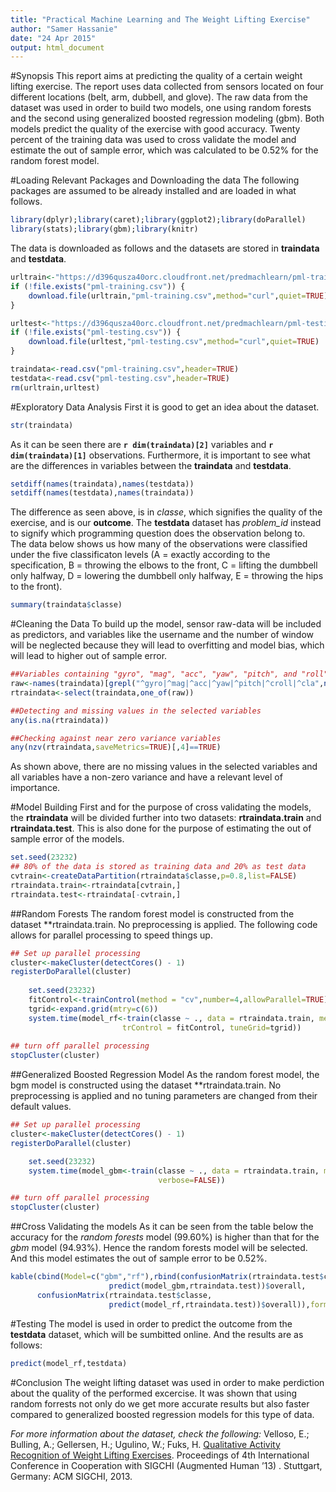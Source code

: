 ```yaml
---
title: "Practical Machine Learning and The Weight Lifting Exercise"
author: "Samer Hassanie"
date: "24 Apr 2015"
output: html_document
---
```

#Synopsis
This report aims at predicting the quality of a certain weight lifting exercise. The report uses data collected from sensors located on four different locations (belt, arm, dubbell, and glove). The raw data from the dataset was used in order to build two models, one using random forests and the second using generalized boosted regression modeling (gbm). Both models predict the quality of the exercise with good accuracy. Twenty percent of the training data was used to cross validate the model and estimate the out of sample error, which was calculated to be  0.52% for the random forest model.

#Loading Relevant Packages and Downloading the data
The following packages are assumed to be already installed and are loaded in what follows.
```r
library(dplyr);library(caret);library(ggplot2);library(doParallel)
library(stats);library(gbm);library(knitr)
```

The data is downloaded as follows and the datasets are stored in **traindata** and **testdata**. 
```r
urltrain<-"https://d396qusza40orc.cloudfront.net/predmachlearn/pml-training.csv"
if (!file.exists("pml-training.csv")) {
    download.file(urltrain,"pml-training.csv",method="curl",quiet=TRUE)
}

urltest<-"https://d396qusza40orc.cloudfront.net/predmachlearn/pml-testing.csv"
if (!file.exists("pml-testing.csv")) {
    download.file(urltest,"pml-testing.csv",method="curl",quiet=TRUE)
}

traindata<-read.csv("pml-training.csv",header=TRUE)
testdata<-read.csv("pml-testing.csv",header=TRUE)
rm(urltrain,urltest)
```  

#Exploratory Data Analysis
First it is good to get an idea about the dataset.
```r
str(traindata)
```
As it can be seen there are **`r dim(traindata)[2]`** variables and **`r dim(traindata)[1]`** observations. Furthermore, it is important to see what are the differences in variables between the **traindata** and **testdata**.
```r
setdiff(names(traindata),names(testdata))
setdiff(names(testdata),names(traindata))
```
The difference as seen above, is in *classe*, which signifies the quality of the exercise, and is our **outcome**. The **testdata** dataset has *problem_id* instead to signify which programming question does the observation belong to.  
The data below shows us how many of the observations were classified under the five classificaton levels (A = exactly according to the specification, B = throwing
the elbows to the front, C =  lifting the dumbbell
only halfway, D = lowering the dumbbell only halfway, E = throwing the hips to the front).
```r
summary(traindata$classe)
```

#Cleaning the Data
To build up the model, sensor raw-data will be included as predictors, and variables like the username and the number of window will be neglected because they will lead to overfitting and model bias, which will lead to higher out of sample error.
```r
##Variables containing "gyro", "mag", "acc", "yaw", "pitch", and "roll" at the begining ##of a variable name are sensor data and therefor will be selected
raw<-names(traindata)[grepl("^gyro|^mag|^acc|^yaw|^pitch|^croll|^cla",names(traindata))]
rtraindata<-select(traindata,one_of(raw))

##Detecting and missing values in the selected variables 
any(is.na(rtraindata))

##Checking against near zero variance variables
any(nzv(rtraindata,saveMetrics=TRUE)[,4]==TRUE)
```
As shown above, there are no missing values in the selected variables and all variables have a non-zero variance and have a relevant level of importance.

#Model Building
First and for the purpose of cross validating the models, the **rtraindata** will be divided further into two datasets: **rtraindata.train** and **rtraindata.test**. This is also done for the purpose of estimating the out of sample error of the models.
```r
set.seed(23232)
## 80% of the data is stored as training data and 20% as test data
cvtrain<-createDataPartition(rtraindata$classe,p=0.8,list=FALSE)
rtraindata.train<-rtraindata[cvtrain,]
rtraindata.test<-rtraindata[-cvtrain,]
```

##Random Forests
The random forest model is constructed from the dataset **rtraindata.train. No preprocessing is applied. The following code allows for parallel processing to speed things up.
```r
## Set up parallel processing
cluster<-makeCluster(detectCores() - 1)
registerDoParallel(cluster)
    
    set.seed(23232)
    fitControl<-trainControl(method = "cv",number=4,allowParallel=TRUE)
    tgrid<-expand.grid(mtry=c(6)) 
    system.time(model_rf<-train(classe ~ ., data = rtraindata.train, method = "rf", 
                         trControl = fitControl, tuneGrid=tgrid))
    
## turn off parallel processing
stopCluster(cluster)
```

##Generalized Boosted Regression Model
As the random forest model, the bgm model is constructed using the dataset **rtraindata.train. No preprocessing is applied and no tuning parameters are changed from their default values.
```r
## Set up parallel processing
cluster<-makeCluster(detectCores() - 1)
registerDoParallel(cluster)

    set.seed(23232)
    system.time(model_gbm<-train(classe ~ ., data = rtraindata.train, method = "gbm",
                                 verbose=FALSE)) 

## turn off parallel processing
stopCluster(cluster)
```

##Cross Validating the models
As it can be seen from the table below the accuracy for the *random forests* model (99.60%) is higher than that for the *gbm* model (94.93%). Hence the random forests model will be selected. And this model estimates the out of sample error to be 0.52%.
```r
kable(cbind(Model=c("gbm","rf"),rbind(confusionMatrix(rtraindata.test$classe,
                      predict(model_gbm,rtraindata.test))$overall,
      confusionMatrix(rtraindata.test$classe,
                      predict(model_rf,rtraindata.test))$overall)),format="pandoc")
```

#Testing
The model is used in order to predict the outcome from the **testdata** dataset, which will be sumbitted online. And the results are as follows:
```r
predict(model_rf,testdata)
```  

#Conclusion
The weight lifting dataset was used in order to make perdiction about the quality of the performed excercise. It was shown that using random forrests not only do we get more accurate results but also faster compared to generalized boosted regression models for this type of data.


*For more information about the dataset, check the following:*
Velloso, E.; Bulling, A.; Gellersen, H.; Ugulino, W.; Fuks, H. [Qualitative Activity Recognition of Weight Lifting Exercises](http://groupware.les.inf.puc-rio.br/public/papers/2013.Velloso.QAR-WLE.pdf). Proceedings of 4th International Conference in Cooperation with SIGCHI (Augmented Human '13) . Stuttgart, Germany: ACM SIGCHI, 2013.


